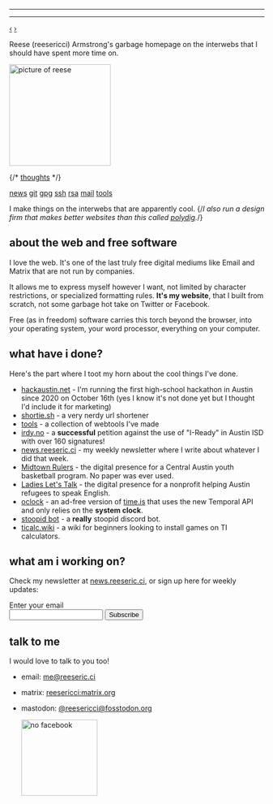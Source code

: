 
---


---

<Layout>

<Toast></Toast>

<div id="webring-wrapper">
  <a href="https://webring.hackclub.com/" id="previousBtn" class="webring-anchor" title="Previous">‹</a>
  <a href="https://webring.hackclub.com/" class="webring-logo" title="Hack Club Webring" alt="Hack Club Webring"></a>
  <a href="https://webring.hackclub.com/" id="nextBtn" class="webring-anchor" title="Next">›</a>
  <script src="https://webring.hackclub.com/public/embed.min.js"></script>
</div>

Reese (reesericci) Armstrong's garbage homepage on the interwebs that I should have spent more time on.

<img src="/meonrenfe.jpg" height="200" style="height:200px; border-radius: 0;" alt="picture of reese"/>

{/* [thoughts](https://thoughts.reeseric.ci) */}

[news](https://news.reeseric.ci)
[git](https://sr.ht/~reesericci)
[gpg](/keys/gpg)
[ssh](/keys/ssh)
[rsa](/keys/rsa)
[mail](mailto:me@reeseric.ci)
[tools](/tools)

I make things on the interwebs that are apparently cool. {/*I also run a design firm that makes better websites than this called [polydig](https://polydig.com).*/}

## about the web and free software

I love the web. It's one of the last truly free digital mediums like Email and Matrix that are not run by companies.

It allows me to express myself however I want, not limited by character restrictions, or specialized formatting rules. **It's my website**, that I built from scratch, not some garbage hot take on Twitter or Facebook.

Free (as in freedom) software carries this torch beyond the browser, into your operating system, your word processor, everything on your computer.

## what have i done?

Here's the part where I toot my horn about the cool things I've done.


- [hackaustin.net](https://hackaustin.net) - I'm running the first high-school hackathon in Austin since 2020 on October 16th (yes I know it's not done yet but I thought I'd include it for marketing)
- [shortie.sh](https://shortie.sh) - a very nerdy url shortener
- [tools](/tools) - a collection of  webtools I've made
- [irdy.no](https://irdy.no) - a **successful** petition against the use of "I-Ready" in Austin ISD with over 160 signatures!
- [news.reeseric.ci](https://news.reeseric.ci) - my weekly newsletter where I write about whatever I did that week.
- [Midtown Rulers](https://midtownrulers.org) - the digital presence for a Central Austin youth basketball program. No paper was ever used.
- [Ladies Let's Talk](https://lltaustin.org) - the digital presence for a nonprofit helping Austin refugees to speak English.
- [oclock](https://checkoclock.netlify.app) - an ad-free version of [time.is](https://time.is) that uses the new Temporal API and only relies on the **system clock**.
- [stoopid bot](https://stoopid.xyz) - a **really** stoopid discord bot.
- [ticalc.wiki](https://ticalc.wiki) - a wiki for beginners looking to install games on TI calculators.

## what am i working on?

Check my newsletter at [news.reeseric.ci](https://news.reeseric.ci), or sign up here for weekly updates:

<form
  action="https://buttondown.email/api/emails/embed-subscribe/reesericci"
  method="post"
  target="popupwindow"
  onsubmit="window.open('https://buttondown.email/reesericci', 'popupwindow')"
  class="embeddable-buttondown-form"
>
  <label style="display: block" for="bd-email">Enter your email</label>
  <input type="email" name="email" id="bd-email" />
  <input type="submit" value="Subscribe" />
</form>

## talk to me

I would love to talk to you too!

 - email: me@reeseric.ci

 - matrix: [reesericci:matrix.org](https://matrix.to/#/@reesericci:matrix.org)
 
 - mastodon: <a rel="me" href="https://fosstodon.org/@reesericci">@reesericci@fosstodon.org</a>
 
    <img src="/no-facebook.svg" width="150px" alt="no facebook"></img>

</Layout>


